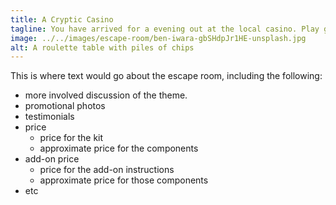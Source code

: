 ```yaml
---
title: A Cryptic Casino
tagline: You have arrived for a evening out at the local casino. Play games and collect chips to gain access the high roller vault.
image: ../../images/escape-room/ben-iwara-gbSHdpJr1HE-unsplash.jpg
alt: A roulette table with piles of chips
---
```


This is where text would go about the escape room, including the following:
* more involved discussion of the theme.
* promotional photos
* testimonials
* price
    * price for the kit
    * approximate price for the components
* add-on price
    * price for the add-on instructions
    * approximate price for those components
* etc